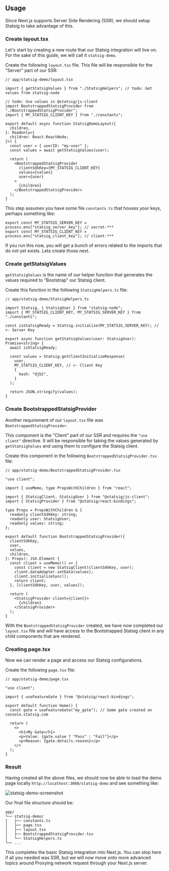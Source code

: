
## Usage

Since Next.js supports Server Side Rendering (SSR), we should setup Statsig to take advantage of this.

### Create layout.tsx

Let's start by creating a new route that our Statsig integration will live on. 
For the sake of this guide, we will call it `statsig-demo`.

Create the following `layout.tsx` file. This file will be responsible for the "Server" part of our SSR:

```tsx
// app/statsig-demo/layout.tsx

import { getStatsigValues } from "./StatsigHelpers"; // todo: Get values from statsig-node

// todo: Use values in @statsig/js-client
import BootstrappedStatsigProvider from "./BootstrappedStatsigProvider";
import { MY_STATSIG_CLIENT_KEY } from "./constants";

export default async function StatsigDemoLayout({
  children,
}: Readonly<{
  children: React.ReactNode;
}>) {
  const user = { userID: "my-user" };
  const values = await getStatsigValues(user);

  return (
    <BootstrappedStatsigProvider
      clientSdkKey={MY_STATSIG_CLIENT_KEY}
      values={values}
      user={user}
    >
      {children}
    </BootstrappedStatsigProvider>
  );
}
```

This step assumes you have some file `constants.ts` that houses your keys, perhaps something like:

```tsx
export const MY_STATSIG_SERVER_KEY = process.env["statsig_server_key"]; // secret-***
export const MY_STATSIG_CLIENT_KEY = process.env["statsig_client_key"]; // client-***
```

If you run this now, you will get a bunch of errors related to the imports that do not yet exists. Lets create those next.


### Create getStatsigValues

`getStatsigValues` is the name of our helper function that generates the values required to "Bootstrap" our Statsig client.

Create this function in the following `StatsigHelpers.ts` file:

```tsx
// app/statsig-demo/StatsigHelpers.ts

import Statsig, { StatsigUser } from "statsig-node";
import { MY_STATSIG_CLIENT_KEY, MY_STATSIG_SERVER_KEY } from "./constants";

const isStatsigReady = Statsig.initialize(MY_STATSIG_SERVER_KEY); // <- Server Key

export async function getStatsigValues(user: StatsigUser): Promise<string> {
  await isStatsigReady;

  const values = Statsig.getClientInitializeResponse(
    user,
    MY_STATSIG_CLIENT_KEY, // <- Client Key
    {
      hash: "djb2",
    }
  );

  return JSON.stringify(values);
}
```

### Create BootstrappedStatsigProvider

Another requirement of our `layout.tsx` file was `BootstrappedStatsigProvider`. 

This component is the "Client" part of our SSR and requires the `"use client"` directive. 
It will be responsible for taking the values generated by `getStatsigValues` and using them to configure the Statsig client.

Create this component in the following `BootstrappedStatsigProvider.tsx` file:

```tsx
// app/statsig-demo/BootstrappedStatsigProvider.tsx

"use client";

import { useMemo, type PropsWithChildren } from "react";

import { StatsigClient, StatsigUser } from "@statsig/js-client";
import { StatsigProvider } from "@statsig/react-bindings";

type Props = PropsWithChildren & {
  readonly clientSdkKey: string;
  readonly user: StatsigUser;
  readonly values: string;
};

export default function BootstrappedStatsigProvider({
  clientSdkKey,
  user,
  values,
  children,
}: Props): JSX.Element {
  const client = useMemo(() => {
    const client = new StatsigClient(clientSdkKey, user);
    client.dataAdapter.setData(values);
    client.initializeSync();
    return client;
  }, [clientSdkKey, user, values]);

  return (
    <StatsigProvider client={client}>
      {children}
    </StatsigProvider>
  );
}
```

With the `BootstrappedStatsigProvider` created, we have now completed our `layout.tsx` file and will have access to
the Bootstrapped Statsig client in any child components that are rendered.

### Creating page.tsx

Now we can render a page and access our Statsig configurations.

Create the following `page.tsx` file:

```tsx
// app/statsig-demo/page.tsx

"use client";

import { useFeatureGate } from "@statsig/react-bindings";

export default function Home() {
  const gate = useFeatureGate("my_gate"); // Some gate created on console.statsig.com

  return (
    <>
      <h1>My Gate</h1>
      <p>Value: {gate.value ? "Pass" : "Fail"}</p>
      <p>Reason: {gate.details.reason}</p>
    </>
  );
}
```

### Result

Having created all the above files, we should now be able to load the demo page locally `http://localhost:3000/statsig-demo`
and see something like:

![statsig-demo-screenshot](https://github.com/statsig-io/js-client-monorepo/assets/95646168/8eb58f35-bf46-4550-bb0c-2142e1fb9bd3)


Our final file structure should be:
```
app/
└── statsig-demo/
|   ├── constants.ts
│   ├── page.tsx
│   ├── layout.tsx
│   ├── BootstrappedStatsigProvider.tsx
│   └── StatsigHelpers.ts
└── ...
```


This completes the basic Statsig integration into Next.js. You can stop here if all you needed was SSR, 
but we will now move onto more advanced topics around Proxying network request through your Next.js server.
